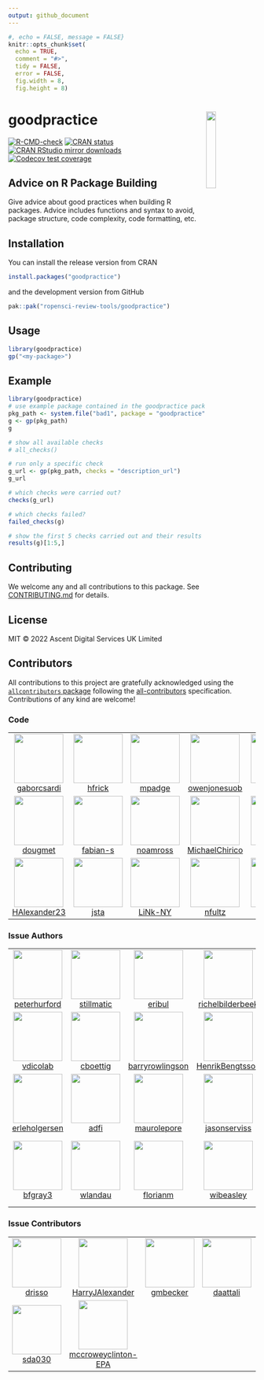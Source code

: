```yaml
---
output: github_document
---
```


```r
#, echo = FALSE, message = FALSE}
knitr::opts_chunk$set(
  echo = TRUE,
  comment = "#>",
  tidy = FALSE,
  error = FALSE,
  fig.width = 8,
  fig.height = 8)
```

# goodpractice <img src="man/figures/logo.png" align="right" width="20%" height="20%" />

  <!-- badges: start -->
  [![R-CMD-check](https://github.com/ropensci-review-tools/goodpractice/workflows/R-CMD-check/badge.svg)](https://github.com/ropensci-review-tools/goodpractice/actions)
  [![CRAN status](https://www.r-pkg.org/badges/version/goodpractice)](https://CRAN.R-project.org/package=goodpractice)
  [![CRAN RStudio mirror downloads](https://cranlogs.r-pkg.org/badges/goodpractice)](https://www.r-pkg.org/pkg/goodpractice)
  [![Codecov test coverage](https://codecov.io/gh/ropensci-review-tools/goodpractice/branch/main/graph/badge.svg)](https://app.codecov.io/gh/ropensci-review-tools/goodpractice?branch=main)
  <!-- badges: end -->


## Advice on R Package Building

Give advice about good practices when building R packages. Advice includes
functions and syntax to avoid, package structure, code complexity, code
formatting, etc.

## Installation

You can install the release version from CRAN

```r
install.packages("goodpractice")
```

and the development version from GitHub

```r
pak::pak("ropensci-review-tools/goodpractice")
```

## Usage

```r
library(goodpractice)
gp("<my-package>")
```

## Example

```r
library(goodpractice)
# use example package contained in the goodpractice package
pkg_path <- system.file("bad1", package = "goodpractice")
g <- gp(pkg_path)
g

# show all available checks
# all_checks()

# run only a specific check
g_url <- gp(pkg_path, checks = "description_url")
g_url

# which checks were carried out?
checks(g_url)

# which checks failed?
failed_checks(g)

# show the first 5 checks carried out and their results
results(g)[1:5,]
```

## Contributing

We welcome any and all contributions to this package. See
[CONTRIBUTING.md](https://github.com/ropensci-review-tools/goodpractice/blob/main/CONTRIBUTING.md)
for details.

## License

MIT © 2022 Ascent Digital Services UK Limited

## Contributors


<!-- ALL-CONTRIBUTORS-LIST:START - Do not remove or modify this section -->
<!-- prettier-ignore-start -->
<!-- markdownlint-disable -->

All contributions to this project are gratefully acknowledged using the [`allcontributors` package](https://github.com/ropensci/allcontributors) following the [all-contributors](https://allcontributors.org) specification. Contributions of any kind are welcome!

### Code

<table>

<tr>
<td align="center">
<a href="https://github.com/gaborcsardi">
<img src="https://avatars.githubusercontent.com/u/660288?v=4" width="100px;" alt=""/>
</a><br>
<a href="https://github.com/ropensci-review-tools/goodpractice/commits?author=gaborcsardi">gaborcsardi</a>
</td>
<td align="center">
<a href="https://github.com/hfrick">
<img src="https://avatars.githubusercontent.com/u/12950918?v=4" width="100px;" alt=""/>
</a><br>
<a href="https://github.com/ropensci-review-tools/goodpractice/commits?author=hfrick">hfrick</a>
</td>
<td align="center">
<a href="https://github.com/mpadge">
<img src="https://avatars.githubusercontent.com/u/6697851?v=4" width="100px;" alt=""/>
</a><br>
<a href="https://github.com/ropensci-review-tools/goodpractice/commits?author=mpadge">mpadge</a>
</td>
<td align="center">
<a href="https://github.com/owenjonesuob">
<img src="https://avatars.githubusercontent.com/u/21007837?v=4" width="100px;" alt=""/>
</a><br>
<a href="https://github.com/ropensci-review-tools/goodpractice/commits?author=owenjonesuob">owenjonesuob</a>
</td>
<td align="center">
<a href="https://github.com/ddbortoli">
<img src="https://avatars.githubusercontent.com/u/25244497?v=4" width="100px;" alt=""/>
</a><br>
<a href="https://github.com/ropensci-review-tools/goodpractice/commits?author=ddbortoli">ddbortoli</a>
</td>
<td align="center">
<a href="https://github.com/KarinaMarks">
<img src="https://avatars.githubusercontent.com/u/20110563?v=4" width="100px;" alt=""/>
</a><br>
<a href="https://github.com/ropensci-review-tools/goodpractice/commits?author=KarinaMarks">KarinaMarks</a>
</td>
<td align="center">
<a href="https://github.com/olivroy">
<img src="https://avatars.githubusercontent.com/u/52606734?v=4" width="100px;" alt=""/>
</a><br>
<a href="https://github.com/ropensci-review-tools/goodpractice/commits?author=olivroy">olivroy</a>
</td>
</tr>


<tr>
<td align="center">
<a href="https://github.com/dougmet">
<img src="https://avatars.githubusercontent.com/u/5878305?v=4" width="100px;" alt=""/>
</a><br>
<a href="https://github.com/ropensci-review-tools/goodpractice/commits?author=dougmet">dougmet</a>
</td>
<td align="center">
<a href="https://github.com/fabian-s">
<img src="https://avatars.githubusercontent.com/u/998541?v=4" width="100px;" alt=""/>
</a><br>
<a href="https://github.com/ropensci-review-tools/goodpractice/commits?author=fabian-s">fabian-s</a>
</td>
<td align="center">
<a href="https://github.com/noamross">
<img src="https://avatars.githubusercontent.com/u/571752?v=4" width="100px;" alt=""/>
</a><br>
<a href="https://github.com/ropensci-review-tools/goodpractice/commits?author=noamross">noamross</a>
</td>
<td align="center">
<a href="https://github.com/MichaelChirico">
<img src="https://avatars.githubusercontent.com/u/7606389?v=4" width="100px;" alt=""/>
</a><br>
<a href="https://github.com/ropensci-review-tools/goodpractice/commits?author=MichaelChirico">MichaelChirico</a>
</td>
<td align="center">
<a href="https://github.com/fkohrt">
<img src="https://avatars.githubusercontent.com/u/12914806?v=4" width="100px;" alt=""/>
</a><br>
<a href="https://github.com/ropensci-review-tools/goodpractice/commits?author=fkohrt">fkohrt</a>
</td>
<td align="center">
<a href="https://github.com/anasimmons">
<img src="https://avatars.githubusercontent.com/u/95026699?v=4" width="100px;" alt=""/>
</a><br>
<a href="https://github.com/ropensci-review-tools/goodpractice/commits?author=anasimmons">anasimmons</a>
</td>
<td align="center">
<a href="https://github.com/andrewl776">
<img src="https://avatars.githubusercontent.com/u/64008720?v=4" width="100px;" alt=""/>
</a><br>
<a href="https://github.com/ropensci-review-tools/goodpractice/commits?author=andrewl776">andrewl776</a>
</td>
</tr>


<tr>
<td align="center">
<a href="https://github.com/HAlexander23">
<img src="https://avatars.githubusercontent.com/u/70958859?v=4" width="100px;" alt=""/>
</a><br>
<a href="https://github.com/ropensci-review-tools/goodpractice/commits?author=HAlexander23">HAlexander23</a>
</td>
<td align="center">
<a href="https://github.com/jsta">
<img src="https://avatars.githubusercontent.com/u/7844578?v=4" width="100px;" alt=""/>
</a><br>
<a href="https://github.com/ropensci-review-tools/goodpractice/commits?author=jsta">jsta</a>
</td>
<td align="center">
<a href="https://github.com/LiNk-NY">
<img src="https://avatars.githubusercontent.com/u/4392950?v=4" width="100px;" alt=""/>
</a><br>
<a href="https://github.com/ropensci-review-tools/goodpractice/commits?author=LiNk-NY">LiNk-NY</a>
</td>
<td align="center">
<a href="https://github.com/nfultz">
<img src="https://avatars.githubusercontent.com/u/418638?v=4" width="100px;" alt=""/>
</a><br>
<a href="https://github.com/ropensci-review-tools/goodpractice/commits?author=nfultz">nfultz</a>
</td>
<td align="center">
<a href="https://github.com/russHyde">
<img src="https://avatars.githubusercontent.com/u/7734886?v=4" width="100px;" alt=""/>
</a><br>
<a href="https://github.com/ropensci-review-tools/goodpractice/commits?author=russHyde">russHyde</a>
</td>
<td align="center">
<a href="https://github.com/marberts">
<img src="https://avatars.githubusercontent.com/u/62676717?v=4" width="100px;" alt=""/>
</a><br>
<a href="https://github.com/ropensci-review-tools/goodpractice/commits?author=marberts">marberts</a>
</td>
</tr>

</table>


### Issue Authors

<table>

<tr>
<td align="center">
<a href="https://github.com/peterhurford">
<img src="https://avatars.githubusercontent.com/u/5100840?v=4" width="100px;" alt=""/>
</a><br>
<a href="https://github.com/ropensci-review-tools/goodpractice/issues?q=is%3Aissue+author%3Apeterhurford">peterhurford</a>
</td>
<td align="center">
<a href="https://github.com/stillmatic">
<img src="https://avatars.githubusercontent.com/u/4743676?u=ac3fc940694e8fea8013e09465b70ba9980e1482&v=4" width="100px;" alt=""/>
</a><br>
<a href="https://github.com/ropensci-review-tools/goodpractice/issues?q=is%3Aissue+author%3Astillmatic">stillmatic</a>
</td>
<td align="center">
<a href="https://github.com/eribul">
<img src="https://avatars.githubusercontent.com/u/7790927?u=b673c206f8bd2cc32217318673b347b5ae09cf9d&v=4" width="100px;" alt=""/>
</a><br>
<a href="https://github.com/ropensci-review-tools/goodpractice/issues?q=is%3Aissue+author%3Aeribul">eribul</a>
</td>
<td align="center">
<a href="https://github.com/richelbilderbeek">
<img src="https://avatars.githubusercontent.com/u/2098230?u=eb0321e52ef07f95057edef9a69350878b4e7a0d&v=4" width="100px;" alt=""/>
</a><br>
<a href="https://github.com/ropensci-review-tools/goodpractice/issues?q=is%3Aissue+author%3Arichelbilderbeek">richelbilderbeek</a>
</td>
<td align="center">
<a href="https://github.com/nathaneastwood">
<img src="https://avatars.githubusercontent.com/u/9799530?u=59f2fcbe9ba5ec17471672f351e10014fbd92068&v=4" width="100px;" alt=""/>
</a><br>
<a href="https://github.com/ropensci-review-tools/goodpractice/issues?q=is%3Aissue+author%3Anathaneastwood">nathaneastwood</a>
</td>
<td align="center">
<a href="https://github.com/daroczig">
<img src="https://avatars.githubusercontent.com/u/495736?u=0b78c574d39075f2b7e0b8c059cf3be834241a95&v=4" width="100px;" alt=""/>
</a><br>
<a href="https://github.com/ropensci-review-tools/goodpractice/issues?q=is%3Aissue+author%3Adaroczig">daroczig</a>
</td>
<td align="center">
<a href="https://github.com/mdozmorov">
<img src="https://avatars.githubusercontent.com/u/864945?u=73720ea73dedcc007bc666956113fc22d3d3cac2&v=4" width="100px;" alt=""/>
</a><br>
<a href="https://github.com/ropensci-review-tools/goodpractice/issues?q=is%3Aissue+author%3Amdozmorov">mdozmorov</a>
</td>
</tr>


<tr>
<td align="center">
<a href="https://github.com/vdicolab">
<img src="https://avatars.githubusercontent.com/u/5879492?u=47750b7543a8a588494ef89aa7db563a3a8c6384&v=4" width="100px;" alt=""/>
</a><br>
<a href="https://github.com/ropensci-review-tools/goodpractice/issues?q=is%3Aissue+author%3Avdicolab">vdicolab</a>
</td>
<td align="center">
<a href="https://github.com/cboettig">
<img src="https://avatars.githubusercontent.com/u/222586?u=dfbe54d3b4d538dc2a8c276bb5545fdf4684752f&v=4" width="100px;" alt=""/>
</a><br>
<a href="https://github.com/ropensci-review-tools/goodpractice/issues?q=is%3Aissue+author%3Acboettig">cboettig</a>
</td>
<td align="center">
<a href="https://github.com/barryrowlingson">
<img src="https://avatars.githubusercontent.com/u/888980?v=4" width="100px;" alt=""/>
</a><br>
<a href="https://github.com/ropensci-review-tools/goodpractice/issues?q=is%3Aissue+author%3Abarryrowlingson">barryrowlingson</a>
</td>
<td align="center">
<a href="https://github.com/HenrikBengtsson">
<img src="https://avatars.githubusercontent.com/u/1616850?u=3db13be6479d854fd363b262ae8d379dbd982f91&v=4" width="100px;" alt=""/>
</a><br>
<a href="https://github.com/ropensci-review-tools/goodpractice/issues?q=is%3Aissue+author%3AHenrikBengtsson">HenrikBengtsson</a>
</td>
<td align="center">
<a href="https://github.com/kbenoit">
<img src="https://avatars.githubusercontent.com/u/2182246?u=7b5ff3ddf6c621c156bad611654bbeca6cbe128c&v=4" width="100px;" alt=""/>
</a><br>
<a href="https://github.com/ropensci-review-tools/goodpractice/issues?q=is%3Aissue+author%3Akbenoit">kbenoit</a>
</td>
<td align="center">
<a href="https://github.com/njtierney">
<img src="https://avatars.githubusercontent.com/u/6488485?u=3eacd57f61342d1c3cecd5c8ac741b1c4897e1de&v=4" width="100px;" alt=""/>
</a><br>
<a href="https://github.com/ropensci-review-tools/goodpractice/issues?q=is%3Aissue+author%3Anjtierney">njtierney</a>
</td>
<td align="center">
<a href="https://github.com/maelle">
<img src="https://avatars.githubusercontent.com/u/8360597?u=824f03caa87c92420352e3dd9a05470320a67412&v=4" width="100px;" alt=""/>
</a><br>
<a href="https://github.com/ropensci-review-tools/goodpractice/issues?q=is%3Aissue+author%3Amaelle">maelle</a>
</td>
</tr>


<tr>
<td align="center">
<a href="https://github.com/erleholgersen">
<img src="https://avatars.githubusercontent.com/u/5060086?u=4ab0621f32b784ff78ed98ba2c6c763601db1aa0&v=4" width="100px;" alt=""/>
</a><br>
<a href="https://github.com/ropensci-review-tools/goodpractice/issues?q=is%3Aissue+author%3Aerleholgersen">erleholgersen</a>
</td>
<td align="center">
<a href="https://github.com/adfi">
<img src="https://avatars.githubusercontent.com/u/1760262?u=9d618125bc4ade9569e7122611735eb3673c6b2c&v=4" width="100px;" alt=""/>
</a><br>
<a href="https://github.com/ropensci-review-tools/goodpractice/issues?q=is%3Aissue+author%3Aadfi">adfi</a>
</td>
<td align="center">
<a href="https://github.com/maurolepore">
<img src="https://avatars.githubusercontent.com/u/5856545?u=640bf30b4798fd06becb5a22d56f38d63cab78d2&v=4" width="100px;" alt=""/>
</a><br>
<a href="https://github.com/ropensci-review-tools/goodpractice/issues?q=is%3Aissue+author%3Amaurolepore">maurolepore</a>
</td>
<td align="center">
<a href="https://github.com/jasonserviss">
<img src="https://avatars.githubusercontent.com/u/11668021?u=f4e519e3edf5f12658b0e440403afd29b0ac39bf&v=4" width="100px;" alt=""/>
</a><br>
<a href="https://github.com/ropensci-review-tools/goodpractice/issues?q=is%3Aissue+author%3Ajasonserviss">jasonserviss</a>
</td>
<td align="center">
<a href="https://github.com/jackwasey">
<img src="https://avatars.githubusercontent.com/u/7832270?u=5d02a5e29f6fc02f17ad8277f8b6caa33bd143ad&v=4" width="100px;" alt=""/>
</a><br>
<a href="https://github.com/ropensci-review-tools/goodpractice/issues?q=is%3Aissue+author%3Ajackwasey">jackwasey</a>
</td>
<td align="center">
<a href="https://github.com/dragosmg">
<img src="https://avatars.githubusercontent.com/u/13176361?u=971be341a6706a4dc6e6e68458dc3eddee5efbac&v=4" width="100px;" alt=""/>
</a><br>
<a href="https://github.com/ropensci-review-tools/goodpractice/issues?q=is%3Aissue+author%3Adragosmg">dragosmg</a>
</td>
<td align="center">
<a href="https://github.com/Bisaloo">
<img src="https://avatars.githubusercontent.com/u/10783929?u=38e3754466eaa200e20f0609709467b6331cdfbe&v=4" width="100px;" alt=""/>
</a><br>
<a href="https://github.com/ropensci-review-tools/goodpractice/issues?q=is%3Aissue+author%3ABisaloo">Bisaloo</a>
</td>
</tr>


<tr>
<td align="center">
<a href="https://github.com/bfgray3">
<img src="https://avatars.githubusercontent.com/u/20310144?u=12e6c4b62ad37dc6ff193cbaec61a7828a11b91a&v=4" width="100px;" alt=""/>
</a><br>
<a href="https://github.com/ropensci-review-tools/goodpractice/issues?q=is%3Aissue+author%3Abfgray3">bfgray3</a>
</td>
<td align="center">
<a href="https://github.com/wlandau">
<img src="https://avatars.githubusercontent.com/u/1580860?u=6ed1edc717e0853259312206ae59a3aa81fe3bbc&v=4" width="100px;" alt=""/>
</a><br>
<a href="https://github.com/ropensci-review-tools/goodpractice/issues?q=is%3Aissue+author%3Awlandau">wlandau</a>
</td>
<td align="center">
<a href="https://github.com/florianm">
<img src="https://avatars.githubusercontent.com/u/762815?u=4cc24043df2493b6395f3d6c1dbc83491ef23163&v=4" width="100px;" alt=""/>
</a><br>
<a href="https://github.com/ropensci-review-tools/goodpractice/issues?q=is%3Aissue+author%3Aflorianm">florianm</a>
</td>
<td align="center">
<a href="https://github.com/wibeasley">
<img src="https://avatars.githubusercontent.com/u/1372890?v=4" width="100px;" alt=""/>
</a><br>
<a href="https://github.com/ropensci-review-tools/goodpractice/issues?q=is%3Aissue+author%3Awibeasley">wibeasley</a>
</td>
<td align="center">
<a href="https://github.com/dpprdan">
<img src="https://avatars.githubusercontent.com/u/1423562?u=641a09e8d193d9a34951e623a97a8ab67e8bf3e4&v=4" width="100px;" alt=""/>
</a><br>
<a href="https://github.com/ropensci-review-tools/goodpractice/issues?q=is%3Aissue+author%3Adpprdan">dpprdan</a>
</td>
<td align="center">
<a href="https://github.com/kwstat">
<img src="https://avatars.githubusercontent.com/u/484260?u=31a8a31b1c2877c2abda463a8332684f69ec6341&v=4" width="100px;" alt=""/>
</a><br>
<a href="https://github.com/ropensci-review-tools/goodpractice/issues?q=is%3Aissue+author%3Akwstat">kwstat</a>
</td>
<td align="center">
<a href="https://github.com/HenningLorenzen-ext-bayer">
<img src="https://avatars.githubusercontent.com/u/89191115?u=9283c073f303b932fcfe78a3b21421c949090dc2&v=4" width="100px;" alt=""/>
</a><br>
<a href="https://github.com/ropensci-review-tools/goodpractice/issues?q=is%3Aissue+author%3AHenningLorenzen-ext-bayer">HenningLorenzen-ext-bayer</a>
</td>
</tr>

</table>


### Issue Contributors

<table>

<tr>
<td align="center">
<a href="https://github.com/drisso">
<img src="https://avatars.githubusercontent.com/u/8451432?u=0e43f4e1f1e18804efcc98ba68b05b5fadc7fc4a&v=4" width="100px;" alt=""/>
</a><br>
<a href="https://github.com/ropensci-review-tools/goodpractice/issues?q=is%3Aissue+commenter%3Adrisso">drisso</a>
</td>
<td align="center">
<a href="https://github.com/HarryJAlexander">
<img src="https://avatars.githubusercontent.com/u/96472942?v=4" width="100px;" alt=""/>
</a><br>
<a href="https://github.com/ropensci-review-tools/goodpractice/issues?q=is%3Aissue+commenter%3AHarryJAlexander">HarryJAlexander</a>
</td>
<td align="center">
<a href="https://github.com/gmbecker">
<img src="https://avatars.githubusercontent.com/u/908721?v=4" width="100px;" alt=""/>
</a><br>
<a href="https://github.com/ropensci-review-tools/goodpractice/issues?q=is%3Aissue+commenter%3Agmbecker">gmbecker</a>
</td>
<td align="center">
<a href="https://github.com/daattali">
<img src="https://avatars.githubusercontent.com/u/952340?v=4" width="100px;" alt=""/>
</a><br>
<a href="https://github.com/ropensci-review-tools/goodpractice/issues?q=is%3Aissue+commenter%3Adaattali">daattali</a>
</td>
<td align="center">
<a href="https://github.com/joelnitta">
<img src="https://avatars.githubusercontent.com/u/13459362?v=4" width="100px;" alt=""/>
</a><br>
<a href="https://github.com/ropensci-review-tools/goodpractice/issues?q=is%3Aissue+commenter%3Ajoelnitta">joelnitta</a>
</td>
<td align="center">
<a href="https://github.com/lgallindo">
<img src="https://avatars.githubusercontent.com/u/15238731?u=7987ba266f3b80d21696e95ddeb23753c0f18651&v=4" width="100px;" alt=""/>
</a><br>
<a href="https://github.com/ropensci-review-tools/goodpractice/issues?q=is%3Aissue+commenter%3Algallindo">lgallindo</a>
</td>
<td align="center">
<a href="https://github.com/annakrystalli">
<img src="https://avatars.githubusercontent.com/u/5583057?u=1e992c8f98d38a959fa064afaeb182bee6e9f666&v=4" width="100px;" alt=""/>
</a><br>
<a href="https://github.com/ropensci-review-tools/goodpractice/issues?q=is%3Aissue+commenter%3Aannakrystalli">annakrystalli</a>
</td>
</tr>


<tr>
<td align="center">
<a href="https://github.com/sda030">
<img src="https://avatars.githubusercontent.com/u/13221371?v=4" width="100px;" alt=""/>
</a><br>
<a href="https://github.com/ropensci-review-tools/goodpractice/issues?q=is%3Aissue+commenter%3Asda030">sda030</a>
</td>
<td align="center">
<a href="https://github.com/mccroweyclinton-EPA">
<img src="https://avatars.githubusercontent.com/u/37708338?u=58f68265725538054769fe2d2cd39a01bacb3161&v=4" width="100px;" alt=""/>
</a><br>
<a href="https://github.com/ropensci-review-tools/goodpractice/issues?q=is%3Aissue+commenter%3Amccroweyclinton-EPA">mccroweyclinton-EPA</a>
</td>
</tr>

</table>

<!-- markdownlint-enable -->
<!-- prettier-ignore-end -->
<!-- ALL-CONTRIBUTORS-LIST:END -->

